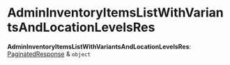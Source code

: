 
# AdminInventoryItemsListWithVariantsAndLocationLevelsRes

 **AdminInventoryItemsListWithVariantsAndLocationLevelsRes**: [PaginatedResponse](../../interfaces/medusa.PaginatedResponse/page.mdx) & `object`
